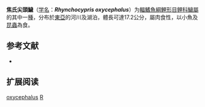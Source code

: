 {{Speciesbox
| name = 焦氏尖頭鱥
| status = NE
| status_system = IUCN3.1
| image = 
| genus = Rhynchocypris
| species = oxycephalus
| authority = [[Sauvage_&_Dabry_de_Thiersant|Sauvage & Dabry de Thiersant]], 1874
| synonyms = *''Lagowskiella czekanowskii suifunensis''<br><small>Berg, 1932</small>
*''Leuciscus costatus''<br><small>Fowler, 1899</small>
*''Moroco oxycephalus''<br><small>Sauvage & Dabry de Thiersant, 1874</small>
*''Phoxinus czekanowskii suifunensis''<br><small>Sauvage & Dabry de Thiersant, 1874</small>
*''Phoxinus lagowskii oxycephalus''<br><small>Sauvage & Dabry de Thiersant, 1874</small>
*''Phoxinus oxycephalus''<br><small>Sauvage & Dabry de Thiersant, 1874</small>
*''Pseudophoxinus oxycephalus''<br><small>Sauvage & Dabry de Thiersant, 1874</small>
*''Rhynocypris oxycephalus''<br><small>Sauvage & Dabry de Thiersant, 1874</small>
}}

'''焦氏尖頭鱥'''（[[学名|学名]]：'''''Rhynchocypris oxycephalus'''''）为[[輻鰭魚綱|輻鰭魚綱]][[鯉形目|鯉形目]][[鲤科|鲤科]][[鱥屬|鱥屬]]的其中一[[種|種]]，分布於[[東亞|東亞]]的河川及湖泊，體長可達17.2公分，屬肉食性，以小魚及[[昆蟲|昆蟲]]為食。

== 参考文献 ==
{{refbegin}}
*{{FishBase_species|genus=Rhynchocypris|species=oxycephalus|year=2011|month=12}}
{{refend}}

==扩展阅读==
{{refbegin}}
{{Wikispecies-inline|Rhynchocypris oxycephalus|焦氏尖頭鱥}}
{{refend}}
{{Taxonbar|from=Q5643883}}

[[Category:鱥屬|oxycephalus]]
[[Category:1874年描述的魚類|R]]


{{鯉形目小作品}}